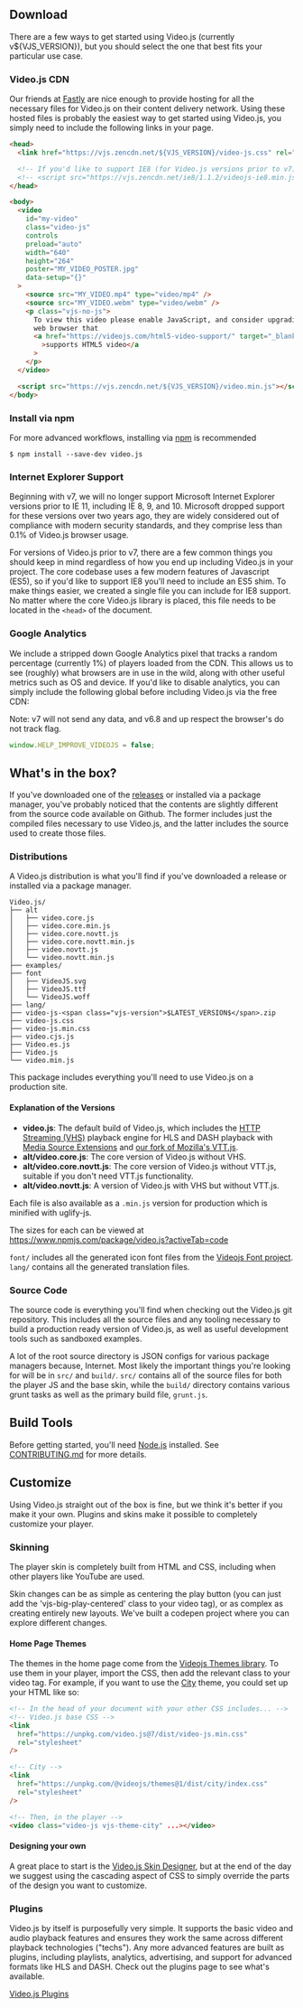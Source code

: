 ## Download

There are a few ways to get started using Video.js (currently v${VJS_VERSION}), but you should select the one that best fits your particular use case.

### Video.js CDN

Our friends at [Fastly](http://fastly.com) are nice enough to provide hosting for all the necessary files for Video.js on their content delivery network. Using these hosted files is probably the easiest way to get started using Video.js, you simply need to include the following links in your page.

```html
<head>
  <link href="https://vjs.zencdn.net/${VJS_VERSION}/video-js.css" rel="stylesheet" />

  <!-- If you'd like to support IE8 (for Video.js versions prior to v7) -->
  <!-- <script src="https://vjs.zencdn.net/ie8/1.1.2/videojs-ie8.min.js"></script> -->
</head>

<body>
  <video
    id="my-video"
    class="video-js"
    controls
    preload="auto"
    width="640"
    height="264"
    poster="MY_VIDEO_POSTER.jpg"
    data-setup="{}"
  >
    <source src="MY_VIDEO.mp4" type="video/mp4" />
    <source src="MY_VIDEO.webm" type="video/webm" />
    <p class="vjs-no-js">
      To view this video please enable JavaScript, and consider upgrading to a
      web browser that
      <a href="https://videojs.com/html5-video-support/" target="_blank"
        >supports HTML5 video</a
      >
    </p>
  </video>

  <script src="https://vjs.zencdn.net/${VJS_VERSION}/video.min.js"></script>
</body>
```

### Install via npm

For more advanced workflows, installing via [npm](http://npmjs.com) is recommended

```
$ npm install --save-dev video.js
```

### Internet Explorer Support

Beginning with v7, we will no longer support Microsoft Internet Explorer versions prior to IE 11, including IE 8, 9, and 10. Microsoft dropped support for these versions over two years ago, they are widely considered out of compliance with modern security standards, and they comprise less than 0.1% of Video.js browser usage.

For versions of Video.js prior to v7, there are a few common things you should keep in mind regardless of how you end up including Video.js in your project. The core codebase uses a few modern features of Javascript (ES5), so if you'd like to support IE8 you'll need to include an ES5 shim. To make things easier, we created a single file you can include for IE8 support. No matter where the core Video.js library is placed, this file needs to be located in the <code>&lt;head&gt;</code> of the document.

### Google Analytics

We include a stripped down Google Analytics pixel that tracks a random percentage (currently 1%) of players loaded from the CDN. This allows us to see (roughly) what browsers are in use in the wild, along with other useful metrics such as OS and device. If you'd like to disable analytics, you can simply include the following global before including Video.js via the free CDN:

Note: v7 will not send any data, and v6.8 and up respect the browser's do not track flag.

```javascript
window.HELP_IMPROVE_VIDEOJS = false;
```

## What's in the box?

If you've downloaded one of the [releases](https://github.com/videojs/Video.js/releases) or installed via a package manager, you've probably noticed that the contents are slightly different from the source code available on Github. The former includes just the compiled files necessary to use Video.js, and the latter includes the source used to create those files.

### Distributions

A Video.js distribution is what you'll find if you've downloaded a release or installed via a package manager.

```
Video.js/
├── alt
│   ├── video.core.js
│   ├── video.core.min.js
│   ├── video.core.novtt.js
│   ├── video.core.novtt.min.js
│   ├── video.novtt.js
│   └── video.novtt.min.js
├── examples/
├── font
│   ├── VideoJS.svg
│   ├── VideoJS.ttf
│   └── VideoJS.woff
├── lang/
├── video-js-<span class="vjs-version">$LATEST_VERSION$</span>.zip
├── video-js.css
├── video-js.min.css
├── video.cjs.js
├── Video.es.js
├── Video.js
└── video.min.js
```

This package includes everything you'll need to use Video.js on a production site.

#### Explanation of the Versions

- **video.js**: The default build of Video.js, which includes the [HTTP Streaming (VHS)](https://github.com/videojs/http-streaming) playback engine for HLS and DASH playback with [Media Source Extensions](https://developer.mozilla.org/en-US/docs/Web/API/Media_Source_Extensions_API) and [our fork of Mozilla's VTT.js](https://github.com/videojs/vtt.js/).
- **alt/video.core.js**: The core version of Video.js without VHS.
- **alt/video.core.novtt.js**: The core version of Video.js without VTT.js, suitable if you don't need VTT.js functionality.
- **alt/video.novtt.js**: A version of Video.js with VHS but without VTT.js.

Each file is also available as a `.min.js` version for production which is minified with uglify-js.

The sizes for each can be viewed at https://www.npmjs.com/package/video.js?activeTab=code


<code>font/</code> includes all the generated icon font files from the [Videojs Font project](https://github.com/videojs/font). <code>lang/</code> contains all the generated translation files.

### Source Code

The source code is everything you'll find when checking out the Video.js git repository. This includes all the source files and any tooling necessary to build a production ready version of Video.js, as well as useful development tools such as sandboxed examples.

A lot of the root source directory is JSON configs for various package managers because, Internet. Most likely the important things you're looking for will be in <code>src/</code> and <code>build/</code>. <code>src/</code> contains all of the source files for both the player JS and the base skin, while the <code>build/</code> directory contains various grunt tasks as well as the primary build file, <code>grunt.js</code>.

## Build Tools

Before getting started, you'll need [Node.js](https://nodejs.org/) installed. See [CONTRIBUTING.md](https://github.com/videojs/video.js/blob/main/CONTRIBUTING.md#contributing-code) for more details.

## Customize

Using Video.js straight out of the box is fine, but we think it's better if you make it your own. Plugins and skins make it possible to completely customize your player.

### Skinning

The player skin is completely built from HTML and CSS, including when other players like YouTube are used.

Skin changes can be as simple as centering the play button (you can just add the 'vjs-big-play-centered' class to your video tag), or as complex as creating entirely new layouts. We've built a codepen project where you can explore different changes.

#### Home Page Themes

The themes in the home page come from the [Videojs Themes library](https://github.com/videojs/themes). To use them in your player, import the CSS, then add the relevant class to your video tag. For example, if you want to use the [City](/city) theme, you could set up your HTML like so:

```html
<!-- In the head of your document with your other CSS includes... -->
<!-- Video.js base CSS -->
<link
  href="https://unpkg.com/video.js@7/dist/video-js.min.css"
  rel="stylesheet"
/>

<!-- City -->
<link
  href="https://unpkg.com/@videojs/themes@1/dist/city/index.css"
  rel="stylesheet"
/>

<!-- Then, in the player -->
<video class="video-js vjs-theme-city" ...></video>
```

#### Designing your own

A great place to start is the [Video.js Skin Designer](https://codepen.io/heff/pen/EarCt), but at the end of the day we suggest using the cascading aspect of CSS to simply override the parts of the design you want to customize.

### Plugins

Video.js by itself is purposefully very simple. It supports the basic video and audio playback features and ensures they work the same across different playback technologies ("techs"). Any more advanced features are built as plugins, including playlists, analytics, advertising, and support for advanced formats like HLS and DASH. Check out the plugins page to see what's available.

[Video.js Plugins](/plugins)
